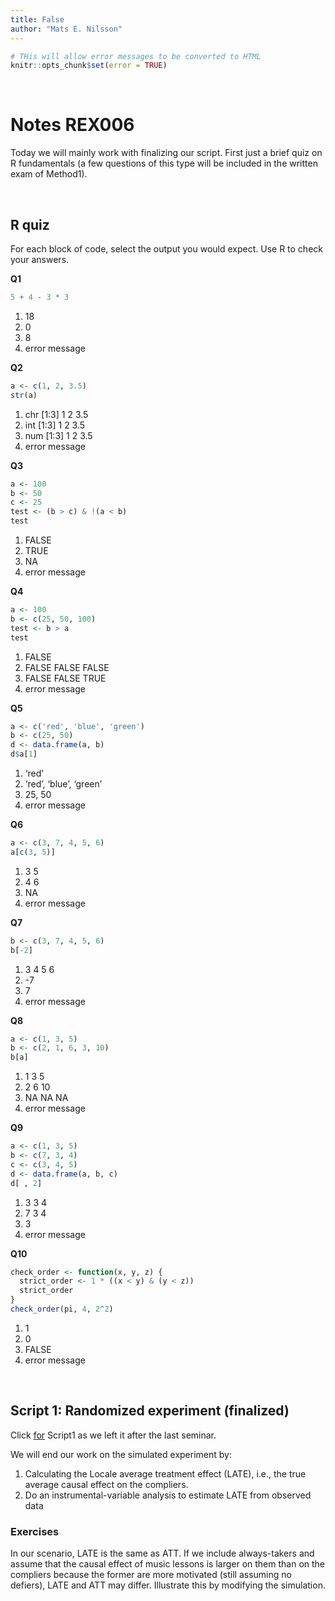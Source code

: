 ---
title: False
author: "Mats E. Nilsson"
---

```{r setup, cache = FALSE, echo = FALSE}
# THis will allow error messages to be converted to HTML
knitr::opts_chunk$set(error = TRUE)
```

\  
\  

# Notes REX006
Today we will mainly work with finalizing our script. First just a brief
quiz on R fundamentals (a few questions of this type will be included in the 
written exam of Method1).


\  

## R quiz
For each block of code, select the output you would expect. Use R to 
check your answers.

**Q1**
```{r, eval = FALSE}
5 + 4 - 3 * 3
```
1. 18
2. 0
3. 8
4. error message

**Q2**
```{r, eval = FALSE}
a <- c(1, 2, 3.5)
str(a)
```
1. chr [1:3] 1 2 3.5
2. int [1:3] 1 2 3.5
3. num [1:3] 1 2 3.5
4. error message

**Q3**
```{r, eval = FALSE}
a <- 100
b <- 50
c <- 25
test <- (b > c) & !(a < b)
test
```
1. FALSE
2. TRUE
3. NA
4. error message

**Q4**
```{r, eval = FALSE}
a <- 100
b <- c(25, 50, 100)
test <- b > a
test
```
1. FALSE
2. FALSE FALSE FALSE
3. FALSE FALSE TRUE
4. error message

**Q5**
```{r, eval = FALSE}
a <- c('red', 'blue', 'green')
b <- c(25, 50)
d <- data.frame(a, b)
d$a[1]
```
1. 'red'
2. 'red', 'blue', 'green' 
3. 25, 50
4. error message


**Q6**
```{r, eval = FALSE}
a <- c(3, 7, 4, 5, 6)
a[c(3, 5)]
```
1. 3 5
2. 4 6
3. NA
4. error message

**Q7**
```{r, eval = FALSE}
b <- c(3, 7, 4, 5, 6)
b[-2]
```
1. 3 4 5 6
2. -7
3. 7
4. error message

**Q8**
```{r, eval = FALSE}
a <- c(1, 3, 5)
b <- c(2, 1, 6, 3, 10)
b[a]
```
1. 1 3 5
2. 2 6 10
3. NA NA NA
4. error message


**Q9**
```{r, eval = FALSE}
a <- c(1, 3, 5)
b <- c(7, 3, 4)
c <- c(3, 4, 5)
d <- data.frame(a, b, c)
d[ , 2]
```
1. 3 3 4
2. 7 3 4
3. 3
4. error message


**Q10**
```{r, eval = FALSE}
check_order <- function(x, y, z) {
  strict_order <- 1 * ((x < y) & (y < z))
  strict_order
}
check_order(pi, 4, 2^2)
```
1. 1
2. 0
3. FALSE
4. error message

\  
\  

## Script 1: Randomized experiment (finalized)
Click
<a href="script1_5.R" target="_blank">for</a>
Script1 as we left it after the last seminar.  

We will end our work on the simulated experiment by:

1. Calculating the Locale average treatment effect (LATE), i.e., the true
average causal effect on the compliers.
2. Do an instrumental-variable analysis to estimate LATE from observed data

### Exercises
In our scenario, LATE is the same as ATT. If we include always-takers and assume
that the causal effect of music lessons is larger on them than on the compliers 
because the former are more motivated (still assuming no defiers), LATE and ATT 
may differ. Illustrate this by modifying the simulation.

\  
\  

